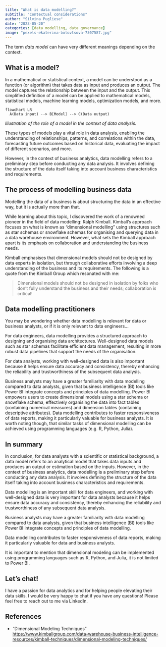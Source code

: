 ```yaml
---
title: "What is data modelling?"
subtitle: "Contextual considerations"
author: "Silvina Pugliese"
date: "2023-05-20"
categories: [data modelling, data governance]
image: "pexels-ekaterina-bolovtsova-7307587.jpg"
---
```


The term *data model* can have very different meanings depending on the context.

## What is a model?

In a mathematical or statistical context, a model can be 
understood as a function (or algorithm) that takes data as 
input and produces an output. The model captures 
the relationship between the input and the output. This simplified definition of a model can be applied to mathematical models, statistical models, machine learning models, optimization models, and more.

```mermaid
flowchart LR
  A(Data input) --> B[Model] --> C(Data output)

```

*Illustration of the role of a model in the context of data analysis.*

These types of models play a vital role in data analysis, enabling the understanding of relationships, 
patterns, and correlations within the data, forecasting 
future outcomes based on historical data, evaluating the 
impact of different scenarios, and more.

However, in the context of business analytics, data modelling 
refers to a preliminary step before conducting any data analysis. It involves defining the structure of the data itself taking into account business characteristics and requirements.

## The process of modelling business data

Modelling the data of a business is about structuring the data in an effective way, but it is actually more than that.

While learning about this topic, I discovered the work of a renowned pioneer in the field of data modelling: Ralph Kimball. Kimball's approach focuses on what is known as "dimensional modelling" using structures such as star schemas or snowflake schemas for organising and querying data in a data warehouse environment. However, what sets the Kimball approach apart is its emphasis on collaboration and understanding the business needs. 

Kimball emphasises that dimensional models should not be designed by data experts in isolation, but through collaborative efforts involving a deep understanding of the business and its requirements. The following is a quote from the Kimball Group which resonated with me:

> Dimensional models should not be designed in isolation by folks who don’t fully understand the business and their needs; collaboration is critical!

## Data modelling practitioners

You may be wondering whether data modelling is relevant for data or business analysts, or if it is only relevant to data engineers...

For data engineers, data modelling provides a structured approach to designing and organising data architectures. Well-designed data models such as star schemas facilitate efficient data management, resulting in more robust data pipelines that support the needs of the organisation.

For data analysts, working with well-designed data is also important because it helps ensure data accuracy and consistency, thereby enhancing the reliability and trustworthiness of the subsequent data analysis.

Business analysts may have a greater familiarity with data modelling compared to data analysts, given that business intelligence (BI) tools like Power BI integrate concepts and principles of data modelling. Power BI empowers users to create dimensional models using a star schema or snowflake schema, effectively organising the data into fact tables (containing numerical measures) and dimension tables (containing descriptive attributes). Data modelling contributes to faster responsiveness of data reports, making it particularly valuable for business analysts. It is worth noting though, that similar tasks of dimensional modelling can be achieved using programming languages (e.g. R, Python, Julia).

## In summary

In conclusion, for data analysts with a scientific or statistical background, a data model refers to an analytical model that takes data inputs and produces an output or estimation based on the inputs. However, in the context of business analytics, data modelling is a preliminary step before conducting any data analysis. It involves defining the structure of the data itself taking into account business characteristics and requirements.

Data modelling is an important skill for data engineers, and working with well-designed data is very important for data analysts because it helps ensure data accuracy and consistency, thereby enhancing the reliability and trustworthiness of any subsequent data analysis.

Business analysts may have a greater familiarity with data modelling compared to data analysts, given that business intelligence (BI) tools like Power BI integrate concepts and principles of data modelling.

Data modelling contributes to faster responsiveness of data reports, making it particularly valuable for data and business analysts. 

It is important to mention that dimensional modeling can be implemented using programming languages such as R, Python, and Julia, it is not limited to Power BI.

## Let's chat!

I have a passion for data analytics and for helping people elevating their data skills. I would be very happy to chat if you have any questions! Please feel free to reach out to me via LinkedIn.

## References

-   "Dimensional Modeling Techniques" <https://www.kimballgroup.com/data-warehouse-business-intelligence-resources/kimball-techniques/dimensional-modeling-techniques/>
